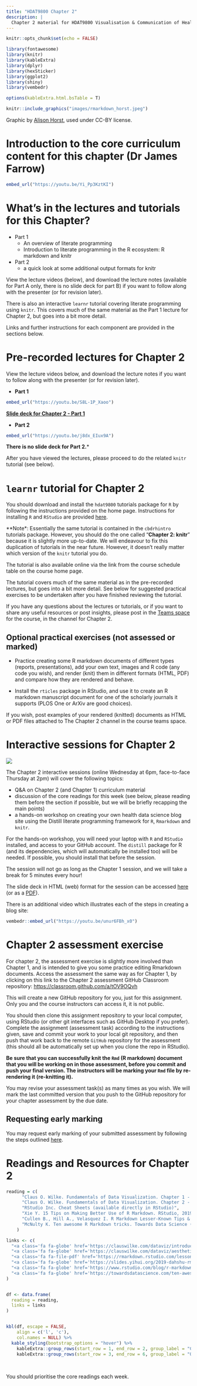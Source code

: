 ```yaml
---
title: "HDAT9800 Chapter 2"
description: |
  Chapter 2 material for HDAT9800 Visualisation & Communication of Health Data
---
```


```r
knitr::opts_chunk$set(echo = FALSE)

library(fontawesome)
library(knitr)
library(kableExtra)
library(dplyr)
library(hexSticker)
library(ggplot2)
library(shiny)
library(vembedr)

options(kableExtra.html.bsTable = T)

```

```r
knitr::include_graphics("images/rmarkdown_horst.jpeg")
```

Graphic by [Alison Horst](https://github.com/allisonhorst/stats-illustrations), used under CC-BY license.

# Introduction to the core curriculum content for this chapter (Dr James Farrow)

```r
embed_url("https://youtu.be/Yi_Pp3KztKI")
```

# What's in the lectures and tutorials for this Chapter?

* Part 1
  * An overview of literate programming
  * Introduction to literate programming in the R ecosystem: R markdown and knitr
* Part 2
  * a quick look at some additional output formats for knitr

View the lecture videos (below), and download the lecture notes (available for Part A only, there is no slide deck for part B) if you want to follow along with the presenter (or for revision later). 

There is also an interactive `learnr` tutorial covering literate programming using `knitr`. This covers much of the same material as the Part 1 lecture for Chapter 2, but goes into a bit more detail. 

Links and further instructions for each component are provided in the sections below.

# Pre-recorded lectures for Chapter 2

View the lecture videos below, and download the lecture notes if you want to follow along with the presenter (or for revision later). 

*  **Part 1**

```r
embed_url("https://youtu.be/S8L-1P_Xaoo")
```

[**Slide deck for Chapter 2 - Part 1**](assets/HDAT9800-2022-T2-Chapter-2-part-1.pdf)

* **Part 2**

```r
embed_url("https://youtu.be/j8dx_EIux9A")
```


**There is no slide deck for Part 2.***

After you have viewed the lectures, please proceed to do the related `knitr` tutorial (see below).


# `learnr` tutorial for Chapter 2

You should download and install the `hdat9800` tutorials package for `R` by following the instructions provided on the home page. Instructions for installing `R` and `RStudio` are provided [here](installing_r.html).

**Note*: Essentially the same tutorial is contained in the `cbdrhintro` tutorials package. However, you should do the one called "**Chapter 2: knitr**" because it is slightly more up-to-date. We will endeavour to fix this duplication of tutorials in the near future. However, it doesn't really matter which version of the `knitr` tutorial you do.

The tutorial is also available online via the link from the course schedule table on the course home page.

The tutorial covers much of the same material as in the pre-recorded lectures, but goes into a bit more detail. See below for suggested practical exercises to be undertaken after you have finished reviewing the tutorial.

If you have any questions about the lectures or tutorials, or if you want to share any useful resources or post insights, please post in the [Teams space](https://teams.microsoft.com/l/channel/19%3a7ce6b5565a284b51b0e85c20ad2bcc2a%40thread.tacv2/Chapter%25202?groupId=40f150b6-6fa9-478e-875f-cd02465b18a2&tenantId=3ff6cfa4-e715-48db-b8e1-0867b9f9fba3) for the course, in the channel for Chapter 2.

## Optional practical exercises (not assessed or marked)

* Practice creating some R markdown documents of different types (reports, presentations), add your own text, images and R code (any code you wish), and render (knit) them in different formats (HTML, PDF) and compare how they are rendered and behave.

* Install the `rticles` package in RStudio, and use it to create an R markdown manuscript document for one of the scholarly journals it supports (PLOS One or ArXiv are good choices).

If you wish, post examples of your rendered (knitted) documents as HTML or PDF files attached to The Chapter 2 channel in the course teams space.

# Interactive sessions for Chapter 2

![](images/rmarkdown_wizards.png)

The Chapter 2 interactive sessions (online Wednesday at 6pm, face-to-face Thursday at 2pm) will cover the following topics:

* Q&A on Chapter 2 (and Chapter 1) curriculum material
* discussion of the core readings for this week (see below, please reading them before the section if possible, but we will be briefly recapping the main points)
* a hands-on workshop on creating your own health data science blog site using the Distill literate programming framework for `R`, `Rmarkdown` and `knitr`.

For the hands-on workshop, you will need your laptop with `R` and `RStudio` installed, and access to your GitHub account. The `distill` package for R (and its dependencies, which will automatically be installed too) will be needed. If possible, you should install that before the session.

The session will not go as long as the Chapter 1 session, and we will take a break for 5 minutes every hour!

The slide deck in HTML (web) format for the session can be accessed <a class='fa fa-file-powerpoint' href='Chapter-2-distill/HDAT9800-Chapter-2-distill.html' target='_blank'> here</a> (or as a <a class='fa fa-file-pdf' href='assets/HDAT9800-Chapter-2-distill.pdf' target='_blank'> PDF</a>).

There is an additional video which illustrates each of the steps in creating a blog site:

```r
vembedr::embed_url("https://youtu.be/unur6FBh_x0")
```

# Chapter 2 assessment exercise

For chapter 2, the assessment exercise is slightly more involved than Chapter 1, and is intended to give you some practice editing Rmarkdown documents. Access the assessment the same way as for Chapter 1, by clicking on this link to the Chapter 2 assessment GitHub Classroom repository:  [https://classroom.github.com/a/tOV9OQvh](https://classroom.github.com/a/tOV9OQvh)

This will create a new GitHub repository for you, just for this assignment. Only you and the course instructors can access it, it is not public.

You should then clone this assignment repository to your local computer, using RStudio (or other git interfaces such as GitHub Desktop if you prefer). Complete the assignment (assessment task) according to the instructions given, save and commit your work to your local git repository, and then push that work back to the remote `GitHub` repository for the assessment (this should all be automatically set up when you clone the repo in RStudio).

**Be sure that you can successfully knit the `Rmd` (R markdown) document that you will be working on in those assessment, before you commit and push your final version. The instructors will be marking your `Rmd` file by re-rendering it (re-knitting it).**

You may revise your assessment task(s) as many times as you wish. We will mark the last committed version that you push to the GitHub repository for your chapter assessment by the due date. 

## Requesting early marking

You may request early marking of your submitted assessment by following the steps outlined [here](requesting_early_marking.html).


# Readings and Resources for Chapter 2

```r

reading = c(
      "Claus O. Wilke. Fundamentals of Data Visualization. Chapter 1 - Introduction",
      "Claus O. Wilke. Fundamentals of Data Visualization. Chapter 2 - Mapping data onto aesthetics",
      "RStudio Inc. Cheat Sheets (available directly in RStudio)",
      "Xie Y. 15 Tips on Making Better Use of R Markdown. RStudio, 2019. (Yihui Xie is the creator of knitr for R and has a great sense of humour...)",
      "Cullen B., Hill A., Velasquez I. R Markdown Lesser-Known Tips & Tricks #2: Cleaning Up Your Code. RStudio blog post, 6 Jan 2022.",
      "McNulty K. Ten awesome R Markdown tricks. Towards Data Science (blog),  9 Dec 2022."
    )

links <- c(
  "<a class='fa fa-globe' href='https://clauswilke.com/dataviz/introduction.html' target='_blank'></a>",
  "<a class='fa fa-globe' href='https://clauswilke.com/dataviz/aesthetic-mapping.html' target='_blank'></a>",
  "<a class='fa fa-file-pdf' href='https://rmarkdown.rstudio.com/lesson-15.HTML' target='_blank'></a>",
  "<a class='fa fa-globe' href='https://slides.yihui.org/2019-dahshu-rmarkdown#1' target='_blank'></a><br><a class='fa fa-youtube' href='https://www.youtube.com/watch?v=L5yTrtRdeCI' target='_blank'></a>",
  "<a class='fa fa-globe' href='https://www.rstudio.com/blog/r-markdown-tips-tricks-2-cleaning-up-your-code/' target='_blank'></a>",
  "<a class='fa fa-globe' href='https://towardsdatascience.com/ten-awesome-r-markdown-tricks-56ef6d41098' target='_blank'></a>"
)


df <- data.frame(
  reading = reading,
  links = links
)


kbl(df, escape = FALSE,
    align = c('l', 'c'),
    col.names = NULL) %>%
  kable_styling(bootstrap_options = "hover") %>% 
    kableExtra::group_rows(start_row = 1, end_row = 2, group_label = "Core readings")  %>% 
    kableExtra::group_rows(start_row = 3, end_row = 6, group_label = "Other resources") 

```

<aside>

<br>

You should prioritise the core readings each week.  

</aside>






